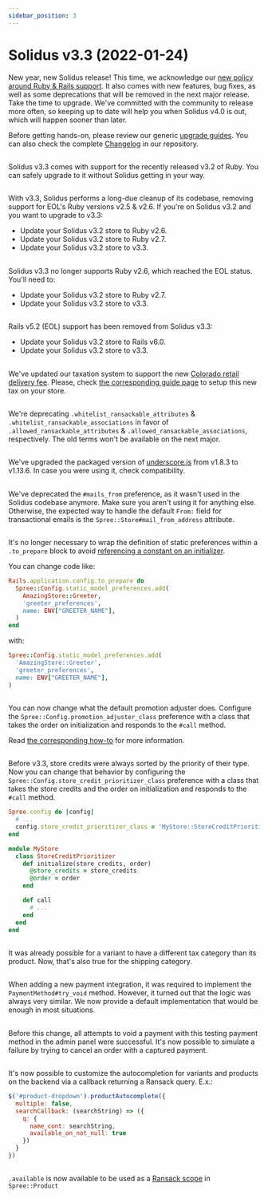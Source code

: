 ```yaml
---
sidebar_position: 3
---
```



# Solidus v3.3 (2022-01-24)

<MinimalRequirements ruby="2.7" rails="6.0" />

New year, new Solidus release! This time, we acknowledge our [new policy around Ruby & Rails support](https://solidus.io/release_policy/). It also comes with new features, bug fixes, as well as some deprecations that will be removed in the next major release. Take the time to upgrade. We've committed with the community to release more often, so keeping up to date will help you when Solidus v4.0 is out, which will happen sooner than later.

Before getting hands-on, please review our generic [upgrade guides](/getting-started/upgrading-solidus.mdx). You can also check the complete [Changelog](https://github.com/solidusio/solidus/blob/v3.3/CHANGELOG.md) in our repository.

## <PRLink description="Added support for Ruby v3.2" number="4817" />

Solidus v3.3 comes with support for the recently released v3.2 of Ruby. You can safely upgrade to it without Solidus getting in your way.

## <PRLink description="Removed support for Ruby v2.5" number="4845" />

With v3.3, Solidus performs a long-due cleanup of its codebase, removing support for EOL's Ruby versions v2.5 & v2.6. If you're on Solidus v3.2 and you want to upgrade to v3.3:

- Update your Solidus v3.2 store to Ruby v2.6.
- Update your Solidus v3.2 store to Ruby v2.7.
- Update your Solidus v3.2 store to v3.3.

## <PRLink description="Removed support for Ruby v2.6" number="4848" />

Solidus v3.3 no longer supports Ruby v2.6, which reached the EOL status. You'll need to:

- Update your Solidus v3.2 store to Ruby v2.7.
- Update your Solidus v3.2 store to v3.3.

## <PRLink description="Removed support for Rails v5.2" number="4850" />

Rails v5.2 (EOL) support has been removed from Solidus v3.3:

- Update your Solidus v3.2 store to Rails v6.0.
- Update your Solidus v3.2 store to v3.3.

## <PRLink description="Support for the new Colorado delivery fee" number="4491" />

We've updated our taxation system to support the new [Colorado retail delivery fee](https://tax.colorado.gov/retail-delivery-fee).
Please, check [the corresponding guide page][how-to-setup-colorado-delivery-fee] to setup
this new tax on your store.

[how-to-setup-colorado-delivery-fee]: ../how-tos/how-to-setup-colorado-delivery-fee

## <PRLink description="Deprecate discriminatory wording for Ransack methods" number="4853" />

We're deprecating `.whitelist_ransackable_attributes` & `.whitelist_ransackable_associations` in favor of `.allowed_ransackable_attributes` & `.allowed_ransackable_associations`, respectively. The old terms won't be available on the next major.

## <PRLink description="Version upgraded for packaged underscore.js" number="4660" />

We've upgraded the packaged version of [underscore.js](https://underscorejs.org/) from v1.8.3 to v1.13.6. In case you were using it, check compatibility.

## <PRLink description="Deprecated #mails_from preference" number="4712" />

We've deprecated the `#mails_from` preference, as it wasn't used in the Solidus codebase anymore. Make sure you aren't using it for anything else. Otherwise, the expected way to handle the default `From:` field for transactional emails is the `Spree::Store#mail_from_address` attribute.

## <PRLink description="Store static preferences using string class names" number="4858" />

It's no longer necessary to wrap the definition of static preferences within a `.to_prepare` block to avoid [referencing a constant on an initializer](https://guides.rubyonrails.org/v6.1.0/autoloading_and_reloading_constants.html#autoloading-when-the-application-boots).

You can change code like:

```ruby title="config/initializers/spree.rb"
Rails.application.config.to_prepare do
  Spree::Config.static_model_preferences.add(
    AmazingStore::Greeter,
    'greeter_preferences',
    name: ENV["GREETER_NAME"],
  )
end
```

with:


```ruby title="config/initializers/spree.rb"
Spree::Config.static_model_preferences.add(
  'AmazingStore::Greeter',
  'greeter_preferences',
  name: ENV["GREETER_NAME"],
)
```

## <PRLink description="Configurable promotion adjuster" number="4460" />

You can now change what the default promotion adjuster does. Configure the `Spree::Config.promotion_adjuster_class`
preference with a class that takes the order on initialization and responds to the `#call` method.

Read [the corresponding how-to][how-to-use-a-custom-promotion-adjuster] for more information.

[how-to-use-a-custom-promotion-adjuster]: ../how-tos/how-to-use-a-custom-promotion-adjuster

## <PRLink description="Configurable algorithm to prioritize store credits" number="4677" />

Before v3.3, store credits were always sorted by the priority of their type. Now you can change
that behavior by configuring the `Spree::Config.store_credit_prioritizer_class` preference with
a class that takes the store credits and the order on initialization and responds to the `#call`
method.

```ruby title="config/initializers/spree.rb"
Spree.config do |config|
  # ...
  config.store_credit_prioritizer_class = 'MyStore::StoreCreditPrioritizer'
end
```

```ruby title="app/models/my_store/store_credit_prioritizer.rb"
module MyStore
  class StoreCreditPrioritizer
    def initialize(store_credits, order)
      @store_credits = store_credits
      @order = order
    end

    def call
      # ...
    end
  end
end
```

## <PRLink description="Allow shipping category on variants" number="4739" />

It was already possible for a variant to have a different tax category than its product. Now, that's also true for the shipping category.

## <PRLink description="Default implementation for PaymentMethod#try_void" number="4843" />

When adding a new payment integration, it was required to implement the `PaymentMethod#try_void` method. However, it turned out that the logic was always very similar. We now provide a default implementation that would be enough in most situations.

## <PRLink description="Improved bogus credit card voiding" number="4861" />

Before this change, all attempts to void a payment with this testing payment method in the admin panel were successful. It's now possible to simulate a failure by trying to cancel an order with a captured payment.

## <PRLink description="Variant and product autocomplete functions flexibility with Ransack" number="4767" />

It's now possible to customize the autocompletion for variants and products on the backend via a callback returning a Ransack query. E.x.:

```javascript
$('#product-dropdown').productAutocomplete({
  multiple: false,
  searchCallback: (searchString) => ({
    q: {
      name_cont: searchString,
      available_on_not_null: true
    })
  }
})
```

## <PRLink description="Add available in product's Ransack scopes" number="4852" />

`.available` is now available to be used as a [Ransack scope](https://activerecord-hackery.github.io/ransack/going-further/other-notes/#using-scopesclass-methods) in `Spree::Product`
